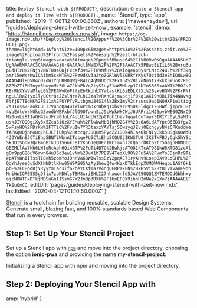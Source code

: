 
  title: `Deploy Stencil with ${PRODUCT}`,
  description: `Create a Stencil app and deploy it live with ${PRODUCT}.`,
  name: 'Stencil',
  type: 'app',
  published: '2019-11-06T12:00:00.860Z',
  authors: ['msweeneydev'],
  url: '/guides/deploying-stencil-with-zeit-now',
  example: 'stencil',
  demo: 'https://stencil.now-examples.now.sh',
  image: `https://og-image.now.sh/**Deploy%20Stencil%20Apps**%20%3Cbr%2F%3E%20with%20${PRODUCT}.png?theme=light&md=1&fontSize=100px&images=https%3A%2F%2Fassets.zeit.co%2Fimage%2Fupload%2Ffront%2Fassets%2Fdesign%2Fzeit-black-triangle.svg&images=data%3Aimage%2Fpng%3Bbase64%2CiVBORw0KGgoAAAANSUhEUgAAARMAAAC3CAMAAAAGjUrGAAAAclBMVEX%2F%2F%2F8AAACTk5PBwcEiIiL6%2Bvrq6up0dHTz8%2FNjY2NNTU04ODjFxcXf39%2FT09MfHx%2BKioqenp6ysrLNzc24uLh%2Ff39qamrl5eWsrKwICAibm5sxMTE%2FPz9dXV3a2toZGRlWVlZGRkYrKys7Ozt3d3eEhIQ8LwBQAAAD4UlEQVR4nO2dW1YqURBDQWjFB4Ig4gMUUOc%2FxTuA%2BivuNmSt7BkkX5WunK7R6C8ZPhZTiPHTnyr5bwynMcZGLa7JkbPkVq2tyS1nyZ1aW5MbzpJ7tbYmS86SxaAW1%2BOJs2R8rRbXYwVaMleL6%2FEAWvKoFtfjEbRkohbXYwtaslKL6zEDLXlXi%2BsxvHGW%2FKrFNfngLLlRa2tyx1lyUGtr8sJZslNra7LhLJmaTvRXnCXjmVpcj1fQkq1aXI9n0BLTiX4NWvKgFtfjE7TEdKK%2FBi1x%2FUYPTvRLtbgmU84S14l%2Bx1myV2trsucsOaq1NQHXFie1tibg2sJ1os%2FaokCuLT7V4nqQa4u1WlwPcm3xrBbXg1xbvKrF9SDXFldqcT2GBWfJj1pcE3Bt4VpEAtcWrkUkcG3xodbWBFxbfJlO9OTawnSiJ9cWpkWkCWiJ6URPri1MJ3pybWE60ZNrC9Mi0uyLs8T1aQH42uJFra0JuLY4qLU1AdcW32ptTcC1hevTgqwtCuTawrSIRIYc0yLSaMJhuskJIYQQQgiXy3x5ZcuSiQzXYEMah%2FlwNwMb0jhMO2G4V%2Bs6A6idAPYpcO6ZD3fgv25wFsyHO%2FDrKw%2FTTiC%2FvuIw7YR3taxzYAYTsjSOwzyqJEvjOExhgyyN4zCPKudqWefAPKq0DjnMo8qEnEJCTiUhp%2BAccqYJOQUm5PyqZZ1DQk4hIaeQkFNIyCkk5BSgkKOWdQ4JOYWEnEJCTiEhp5BNTiWbnAITcsgePU5CTiEhp5CQU0jIKWSTU0jIKSTkFBJyCgk5hYScSkJOISGnwIQc8moBTkJOISGnkJBTYK56JeQUEnIKCTmVhJzCQa3rDKC62tr5GajpH0NDCCGEEMLlAv7kb6LW1oRcAph6Qi4BTP%2FuTi4BTC%2BwkjcATO81kTcATO81kW8XTO81zcAlgOm9pgG86uV6rwn84u36d3ew1vNm%2BvX1h7PE9V4TedXL9O%2Fu5A%2FvmYoJDjnRr9TiepATvWnIITssTI8eh5zomYoJDnnVa68W1wTssBzV2pqAE71ryAHv9LoepQXv9LqGHPL%2FQqYhJyesCuSdXtNNDtlKNw05W9AS05AzAy1hevQ4w4KzxDTkkEdpXUMOWMHeqbU1ASf6k1pbE%2FCPodBjYRyyYmIacsif6ZheYCXfma7V4nqQFRPTkEN%2BkH5Vi%2BtBTvTvanE9hhNniWnIGR05S5gDfjx7zpKDWlsT8M8xriEHLI27hhxwonfd5JAVE9OQQ1ZMTEMOOdGbhhxyojcNOWTFxDTkjMDSuGnIISsmG7W2JmBp3DXk%2FI6nEF8X9ibnH2mNa2xGXo7jAAAAAElFTkSuQmCC`,
  editUrl: 'pages/guides/deploying-stencil-with-zeit-now.mdx',
  lastEdited: '2020-04-12T01:10:50.000Z'
}

[Stencil](https://stenciljs.com/) is a toolchain for building reusable, scalable Design Systems. Generate small, blazing fast, and 100% standards based Web Components that run in every browser.

## Step 1: Set Up Your Stencil Project

Set up a Stencil app with [`npm`](https://www.npmjs.com/) and move into the project directory, choosing the option **ionic-pwa** and providing the name **my-stencil-project**:

<Snippet dark text="npm init stencil && cd my-stencil-project" />
<Caption>Initializing a Stencil app with <Link href="https://www.npmjs.com/">npm</Link> and moving into the project directory.</Caption>

## Step 2: Deploying Your Stencil App with <ProductNameWrapper name={PRODUCT} />

<DeploySection meta={meta} />


  amp: 'hybrid'
}

